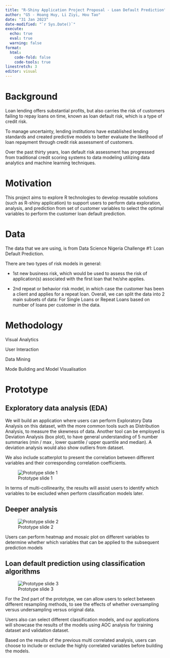 ```yaml
---
title: "R-Shiny Application Project Proposal - Loan Default Prediction"
author: "G5 - Hoang Huy, Li Ziyi, Hou Tao"
date: "31 Jan 2023"
date-modified: "`r Sys.Date()`"
execute: 
  echo: true
  eval: true
  warning: false
format: 
  html:
    code-fold: false
    code-tools: true
linestretch: 3
editor: visual
---
```


# Background

Loan lending offers substantial profits, but also carries the risk of customers failing to repay loans on time, known as loan default risk, which is a type of credit risk.

To manage uncertainty, lending institutions have established lending standards and created predictive models to better evaluate the likelihood of loan repayment through credit risk assessment of customers.

Over the past thirty years, loan default risk assessment has progressed from traditional credit scoring systems to data modeling utilizing data analytics and machine learning techniques.

# Motivation

This project aims to explore R technologies to develop reusable solutions (such as R-shiny application) to support users to perform data exploration, analysis, and prediction from set of customer variables to select the optimal variables to perform the customer loan default prediction.

# Data

The data that we are using, is from Data Science Nigeria Challenge #1: Loan Default Prediction.

There are two types of risk models in general:

-   1st new business risk, which would be used to assess the risk of application(s) associated with the first loan that he/she applies.

-   2nd repeat or behavior risk model, in which case the customer has been a client and applies for a repeat loan. Overall, we can split the data into 2 main subsets of data: For Single Loans or Repeat Loans based on number of loans per customer in the data.

# Methodology

Visual Analytics

User Interaction

Data Mining

Mode Building and Model Visualisation

# Prototype

## Exploratory data analysis (EDA)

We will build an application where users can perform Exploratory Data Analysis on this dataset, with the more common tools such as Distribution Analysis, to measure the skewness of data. Another tool can be employed is Deviation Analysis (box plot), to have general understanding of 5 number summaries (min / max , lower quantile / upper quantile and median). A deviation analysis would also show outliers from dataset.

We also include scatterplot to present the correlation between different variables and their corresponding correlation coefficients.

![Prototype slide 1](images/Slide1.png)

In terms of multi-collinearity, the results will assist users to identify which variables to be excluded when perform classification models later.

## Deeper analysis

![Prototype slide 2](images/Slide2.png)

Users can perform heatmap and mosaic plot on different variables to determine whether which variables that can be applied to the subsequent prediction models

## Loan default prediction using classification algorithms

![Prototype slide 3](images/Slide3.png)

For the 2nd part of the prototype, we can allow users to select between different resampling methods, to see the effects of whether oversampling versus undersampling versus original data.

Users also can select different classification models, and our applications will showcase the results of the models using AOC analysis for training dataset and validation dataset.

Based on the results of the previous multi correlated analysis, users can choose to include or exclude the highly correlated variables before building the models.
